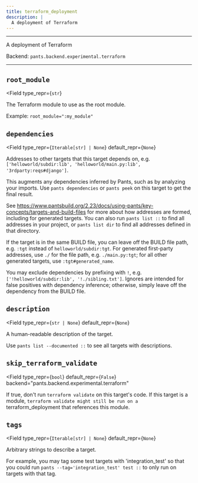 ```yaml
---
title: terraform_deployment
description: |
  A deployment of Terraform
---
```



---

A deployment of Terraform

Backend: <span className="color--primary">`pants.backend.experimental.terraform`</span>

---

<span className={styles.options}>

## `root_module`

<Field
    type_repr={`str`}
>

The Terraform module to use as the root module.

Example: `root_module=":my_module"`

</Field>

## `dependencies`

<Field
    type_repr={`Iterable[str] | None`}
    default_repr={`None`}
>

Addresses to other targets that this target depends on, e.g. `['helloworld/subdir:lib', 'helloworld/main.py:lib', '3rdparty:reqs#django']`.

This augments any dependencies inferred by Pants, such as by analyzing your imports. Use `pants dependencies` or `pants peek` on this target to get the final result.

See https://www.pantsbuild.org/2.23/docs/using-pants/key-concepts/targets-and-build-files for more about how addresses are formed, including for generated targets. You can also run `pants list ::` to find all addresses in your project, or `pants list dir` to find all addresses defined in that directory.

If the target is in the same BUILD file, you can leave off the BUILD file path, e.g. `:tgt` instead of `helloworld/subdir:tgt`. For generated first-party addresses, use `./` for the file path, e.g. `./main.py:tgt`; for all other generated targets, use `:tgt#generated_name`.

You may exclude dependencies by prefixing with `!`, e.g. `['!helloworld/subdir:lib', '!./sibling.txt']`. Ignores are intended for false positives with dependency inference; otherwise, simply leave off the dependency from the BUILD file.

</Field>

## `description`

<Field
    type_repr={`str | None`}
    default_repr={`None`}
>

A human-readable description of the target.

Use `pants list --documented ::` to see all targets with descriptions.

</Field>

## `skip_terraform_validate`

<Field
    type_repr={`bool`}
    default_repr={`False`}
    backend="pants.backend.experimental.terraform"
>

If true, don&#x27;t run `terraform validate` on this target&#x27;s code. If this target is a module, `terraform validate might still be run on a `terraform_deployment that references this module.

</Field>

## `tags`

<Field
    type_repr={`Iterable[str] | None`}
    default_repr={`None`}
>

Arbitrary strings to describe a target.

For example, you may tag some test targets with &#x27;integration_test&#x27; so that you could run `pants --tag='integration_test' test ::` to only run on targets with that tag.

</Field>

</span>
